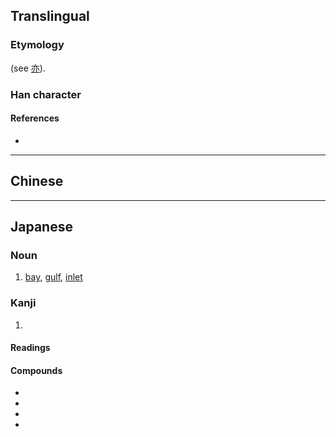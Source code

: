 {{character info/new}}
{{also|灣}}
==Translingual==

===Etymology===
{{Han simp|灣|f=彎|t=弯}} (see [[亦]]).

===Han character===
{{Han char|rn=85|rad=水|as=09|sn=12|four=|canj=EYCN|ids=⿰氵弯}}

====References====
* {{Han ref|kx=0639.111|dkj=17920|hdz=31683.080|uh=6E7E|ud=28286}}

----

==Chinese==
{{zh-see|灣}}

----

==Japanese==

===Noun===
{{ja-noun|わん}}
# {{lb|ja|geography}} [[bay]], [[gulf]], [[inlet]]

===Kanji===
{{ja-kanji|grade=c|rs=水09|style=s|kyu=灣}}

# {{defn|lang=ja|sort=水09}}

====Readings====
{{ja-readings
|goon=えん
|kanon=わん
|kun=いりえ-
}}

====Compounds====
* {{ja-l|湾曲}}
* {{ja-l|湾入}}
* {{ja-l|台湾}}
* {{ja-l|湾岸}}